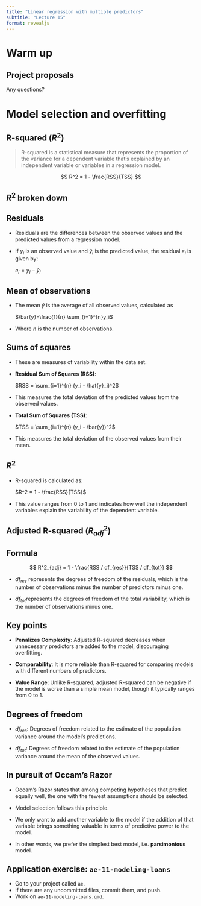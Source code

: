 ```yaml
---
title: "Linear regression with multiple predictors"
subtitle: "Lecture 15"
format: revealjs
---
```


# Warm up

## Project proposals

::: task
Any questions?
:::

# Model selection and overfitting

## R-squared ($R^2$) {.smaller}

> R-squared is a statistical measure that represents the proportion of the variance for a dependent variable that's explained by an independent variable or variables in a regression model.

$$
R^2 = 1 - \frac{RSS}{TSS}
$$

## $R^2$ broken down {.smaller}

::: panel-tabset
## Residuals

::: incremental
-   Residuals are the differences between the observed values and the predicted values from a regression model.

-   If $y_i$ is an observed value and $\hat{y}_i$ is the predicted value, the residual $e_i$ is given by:

    $e_i = y_i - \hat{y}_i$
:::

## Mean of observations

::: incremental
-   The mean $\bar{y}$ is the average of all observed values, calculated as

    $\bar{y}=\frac{1}{n} \sum_{i=1}^{n}y_i$

-   Where $n$ is the number of observations.
:::

## Sums of squares

::: incremental
-   These are measures of variability within the data set.

-   **Residual Sum of Squares (RSS)**:

    $RSS = \sum_{i=1}^{n} (y_i - \hat{y}_i)^2$
:::

::: incremental
-   This measures the total deviation of the predicted values from the observed values.
:::

::: incremental
-   **Total Sum of Squares (TSS)**:

    $TSS = \sum_{i=1}^{n} (y_i - \bar{y})^2$

-   This measures the total deviation of the observed values from their mean.
:::

## $R^2$ 

::: incremental
-   R-squared is calculated as:

    $R^2 = 1 - \frac{RSS}{TSS}$

-   This value ranges from 0 to 1 and indicates how well the independent variables explain the variability of the dependent variable.
:::
:::

## Adjusted R-squared ($R^2_{adj}$) {.smaller}

::: panel-tabset
## Formula

$$
R^2_{adj} = 1 - \frac{RSS / df_{res}}{TSS / df_{tot}}
$$

::: incremental
-   $df_{res}$ represents the degrees of freedom of the residuals, which is the number of observations minus the number of predictors minus one.

-   $df_{tot}$​ represents the degrees of freedom of the total variability, which is the number of observations minus one.
:::

## Key points

::: incremental
-   **Penalizes Complexity**: Adjusted R-squared decreases when unnecessary predictors are added to the model, discouraging overfitting.

-   **Comparability**: It is more reliable than R-squared for comparing models with different numbers of predictors.

-   **Value Range**: Unlike R-squared, adjusted R-squared can be negative if the model is worse than a simple mean model, though it typically ranges from 0 to 1.
:::

## Degrees of freedom

::: incremental
-   $df_{res}$: Degrees of freedom related to the estimate of the population variance around the model's predictions.

-   $df_{tot}$​: Degrees of freedom related to the estimate of the population variance around the mean of the observed values.
:::
:::

## In pursuit of Occam's Razor {.smaller}

::: incremental
-   Occam's Razor states that among competing hypotheses that predict equally well, the one with the fewest assumptions should be selected.

-   Model selection follows this principle.

-   We only want to add another variable to the model if the addition of that variable brings something valuable in terms of predictive power to the model.

-   In other words, we prefer the simplest best model, i.e. **parsimonious** model.
:::

## Application exercise: `ae-11-modeling-loans` {.smaller}

::: appex
-   Go to your project called `ae`.
-   If there are any uncommitted files, commit them, and push.
-   Work on `ae-11-modeling-loans.qmd`.
:::
